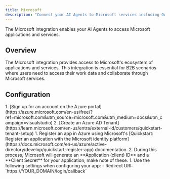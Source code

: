 ```yaml
---
title: Microsoft
description: "Connect your AI Agents to Microsoft services including Outlook, Teams, OneDrive, and more."
---
```



The Microsoft integration enables your AI Agents to access Microsoft applications and services.

## Overview

The Microsoft integration provides access to Microsoft's ecosystem of applications and services. This integration is essential for B2B scenarios where users need to access their work data and collaborate through Microsoft services.

## Configuration

<Steps>
  <Step title="Set up Azure account">
    1. [Sign up for an account on the Azure
    portal](https://azure.microsoft.com/en-us/free/?ref=microsoft.com&utm_source=microsoft.com&utm_medium=docs&utm_campaign=visualstudio)
    2. [Create an Azure AD
    Tenant](https://learn.microsoft.com/en-us/entra/external-id/customers/quickstart-tenant-setup)
  </Step>
  <Step title="Set up app in Microsoft">
    1. Register an app in Azure using Microsoft's [Quickstart: Register an
    application with the Microsoft identity
    platform](https://docs.microsoft.com/en-us/azure/active-directory/develop/quickstart-register-app)
    documentation.
    2. During this process, Microsoft will generate an
    **Application (client) ID** and a **Client Secret** for your application;
    make note of these.
  </Step>
  <Step title="Configure for Auth0">
    1. Use the following settings when configuring your app: - Redirect URI:
    `https://YOUR_DOMAIN/login/callback`
  </Step>
</Steps>

<FindDomainInfoBlock />

<AddConnectionInAuth0 />

<LearnMore />
